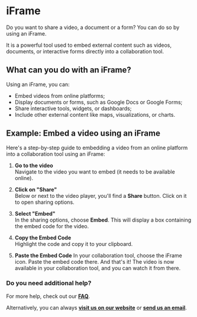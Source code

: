 # iFrame

Do you want to share a video, a document or a form? You can do so by using an iFrame.

It is a powerful tool used to embed external content such as videos, documents, or interactive forms directly into a collaboration tool.

## What can you do with an iFrame?

Using an iFrame, you can:
- Embed videos from online platforms;
- Display documents or forms, such as Google Docs or Google Forms;
- Share interactive tools, widgets, or dashboards;
- Include other external content like maps, visualizations, or charts.

## Example: Embed a video using an iFrame

Here's a step-by-step guide to embedding a video from an online platform into a collaboration tool using an iFrame:

1. **Go to the video**  
   Navigate to the video you want to embed (it needs to be available online).

2. **Click on "Share"**  
   Below or next to the video player, you'll find a **Share** button. Click on it to open sharing options.

3. **Select "Embed"**  
   In the sharing options, choose **Embed**. This will display a box containing the embed code for the video.

4. **Copy the Embed Code**  
   Highlight the code and copy it to your clipboard.

5. **Paste the Embed Code**
   In your collaboration tool, choose the iFrame icon. Paste the embed code there. And that's it! The video is now available in your collaboration tool, and you can watch it from there.

### Do you need additional help?

For more help, check out our **[FAQ](/faq)**.

Alternatively, you can always **[visit us on our website](https://welcome.alkem.io/contact/)** or **[send us an email](mailto:info@alkem.io)**.